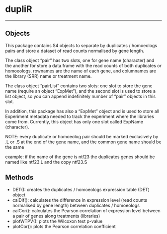 dupliR
======

---

## Objects

This package contains S4 objects to separate by duplicates / homoeologs pairs and store a dataset of read counts normalised by gene length.

The class object "pair" has two slots, one for gene name (character) and the another for store a data.frame with the read counts of both duplicates or homoeologs. rownames are the name of each gene, and columnames are the library (SRR) name or treatment name.

The class object "pairList" contains two slots: one slot to store the gene name (require an object "ExpMet"), and the second slot is used to store a list object, so you can append indefinitely number of "pair" objects in this slot.

In addition, this package has also a "ExpMet" object and is used to store all Experiment metadata needed to track the experiment where the libraries come from. Currently, this object has only one slot called ExpName (character).

NOTE: every duplicate or homoeolog pair should be marked exclusively by .L or .S at the end of the gene name, and the common gene name should be the same

example: if the name of the gene is ntf23 the duplicates genes should be named like ntf23.L and the copy ntf23.S

## Methods

- DET(): creates the duplicates / homoeologs expression table (DET) object
- calDif(): calculates the difference in expression level (read counts normalised by gene length) between duplicates / homoeologs
- calCor(): calculates the Pearson correlation of expression level between a pair of genes along treatments (libraries)
- plotWTPV(): plots the Wilcoxon test p-value
- plotCor(): plots the Pearson correlation coefficient
